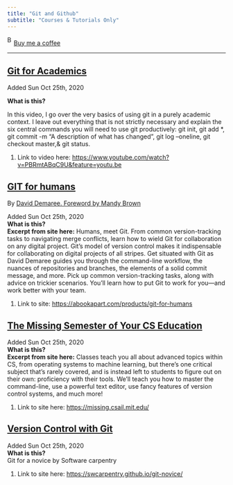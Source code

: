 ```yaml
---
title: "Git and Github"
subtitle: "Courses & Tutorials Only"
---
```


<link href="https://fonts.googleapis.com/css?family=Cookie" rel="stylesheet"><a class="bmc-button" target="_blank" href="https://www.buymeacoffee.com/JoscelinRocha">![Buy me a coffee](https://cdn.buymeacoffee.com/buttons/bmc-new-btn-logo.svg){alt="Buy me a coffee" width="15" height="21"}Buy me a coffee</a>

------------------------------------------------------------------------

## [Git for Academics](https://www.youtube.com/watch?v=PBRmtABqC9U&feature=youtu.be)

Added Sun Oct 25th, 2020

**What is this?**

In this video, I go over the very basics of using git in a purely academic context. I leave out everything that is not strictly necessary and explain the six central commands you will need to use git productively: git init, git add \*, git commit -m "A description of what has changed", git log --oneline, git checkout master,& git status.

1.  Link to video here: <https://www.youtube.com/watch?v=PBRmtABqC9U&feature=youtu.be>

## [GIT for humans](https://abookapart.com/products/git-for-humans)

By [David Demaree. Foreword by Mandy Brown](https://abookapart.com/products/git-for-humans)

Added Sun Oct 25th, 2020\
**What is this?**\
**Excerpt from site here:** Humans, meet Git. From common version-tracking tasks to navigating merge conflicts, learn how to wield Git for collaboration on any digital project. Git's model of version control makes it indispensable for collaborating on digital projects of all stripes. Get situated with Git as David Demaree guides you through the command-line workflow, the nuances of repositories and branches, the elements of a solid commit message, and more. Pick up common version-tracking tasks, along with advice on trickier scenarios. You'll learn how to put Git to work for you---and work better with your team.

1.  Link to site: <https://abookapart.com/products/git-for-humans>

## [The Missing Semester of Your CS Education](https://missing.csail.mit.edu/)

Added Sun Oct 25th, 2020\
**What is this?**\
**Excerpt from site here:** Classes teach you all about advanced topics within CS, from operating systems to machine learning, but there's one critical subject that's rarely covered, and is instead left to students to figure out on their own: proficiency with their tools. We'll teach you how to master the command-line, use a powerful text editor, use fancy features of version control systems, and much more!

1.  Link to site here: <https://missing.csail.mit.edu/>

## [Version Control with Git](https://swcarpentry.github.io/git-novice/)

Added Sun Oct 25th, 2020\
**What is this?**\
Git for a novice by Software carpentry

1.  Link to site here: <https://swcarpentry.github.io/git-novice/>
